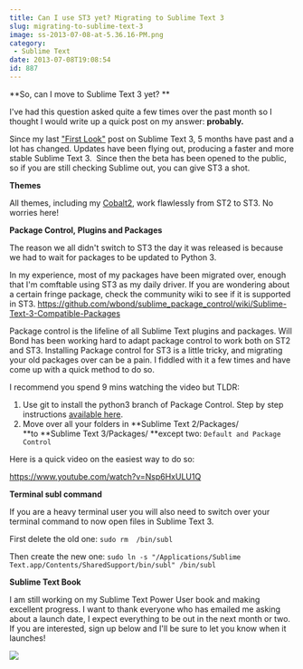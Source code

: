 ```yaml
---
title: Can I use ST3 yet? Migrating to Sublime Text 3
slug: migrating-to-sublime-text-3
image: ss-2013-07-08-at-5.36.16-PM.png
category:
 - Sublime Text
date: 2013-07-08T19:08:54
id: 887
---
```


**So, can I move to Sublime Text 3 yet? **

I've had this question asked quite a few times over the past month so I thought I would write up a quick post on my answer: **probably.**

Since my last <a href="http://wesbos.com/sublime-text-3-first-look/" target="_blank">"First Look"</a> post on Sublime Text 3, 5 months have past and a lot has changed. Updates have been flying out, producing a faster and more stable Sublime Text 3.  Since then the beta has been opened to the public, so if you are still checking Sublime out, you can give ST3 a shot.



**Themes**

All themes, including my <a href="http://github.com/wesbos/cobalt2/">Cobalt2</a>, work flawlessly from ST2 to ST3. No worries here!

**Package Control, Plugins and Packages**

The reason we all didn't switch to ST3 the day it was released is because we had to wait for packages to be updated to Python 3.

In my experience, most of my packages have been migrated over, enough that I'm comftable using ST3 as my daily driver. If you are wondering about a certain fringe package, check the community wiki to see if it is supported in ST3. <a href="https://github.com/wbond/sublime_package_control/wiki/Sublime-Text-3-Compatible-Packages">https://github.com/wbond/sublime_package_control/wiki/Sublime-Text-3-Compatible-Packages</a>

Package control is the lifeline of all Sublime Text plugins and packages. Will Bond has been working hard to adapt package control to work both on ST2 and ST3. Installing Package control for ST3 is a little tricky, and migrating your old packages over can be a pain. I fiddled with it a few times and have come up with a quick method to do so.

I recommend you spend 9 mins watching the video but TLDR:

1) Use git to install the python3 branch of Package Control. Step by step instructions <a href="http://wbond.net/sublime_packages/package_control/installation#ST3" target="_blank">available here</a>.
2) Move over all your folders in **Sublime Text 2/Packages/ **to **Sublime Text 3/Packages/ **except two: `Default and Package Control`

Here is a quick video on the easiest way to do so:

https://www.youtube.com/watch?v=Nsp6HxULU1Q

**Terminal subl command**

If you are a heavy terminal user you will also need to switch over your terminal command to now open files in Sublime Text 3.

First delete the old one: `sudo rm  /bin/subl`

Then create the new one: `sudo ln -s "/Applications/Sublime Text.app/Contents/SharedSupport/bin/subl" /bin/subl`

**Sublime Text Book**

I am still working on my Sublime Text Power User book and making excellent progress. I want to thank everyone who has emailed me asking about a launch date, I expect everything to be out in the next month or two. If you are interested, sign up below and I'll be sure to let you know when it launches!

<a href="https://sublimetextbook.com/?utm_source=st3migration&utm_medium=banner&utm_campaign=product"><img src="facebook-share2.png" /></a>